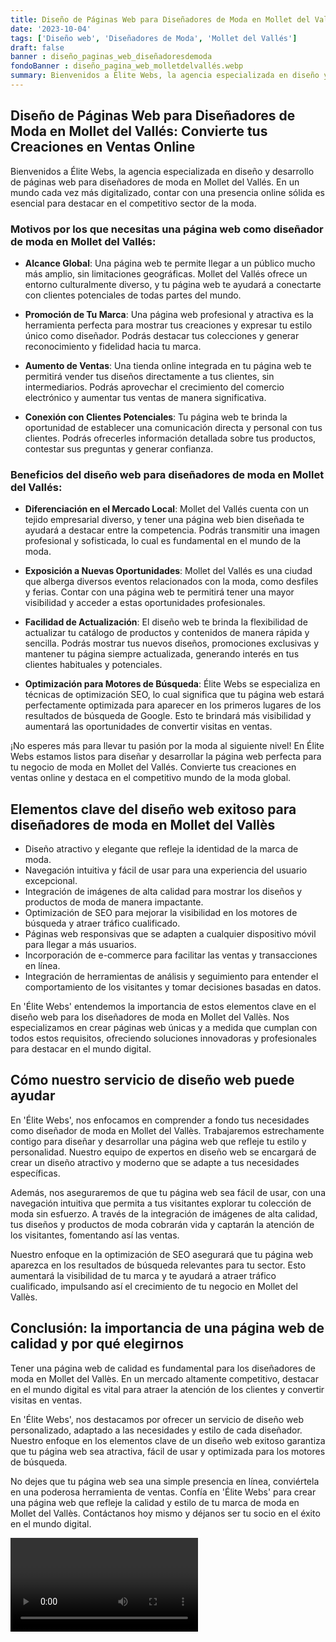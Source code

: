 ```yaml
---
title: Diseño de Páginas Web para Diseñadores de Moda en Mollet del Vallés
date: '2023-10-04'
tags: ['Diseño web', 'Diseñadores de Moda', 'Mollet del Vallés']
draft: false
banner : diseño_paginas_web_diseñadoresdemoda
fondoBanner : diseño_pagina_web_molletdelvallés.webp
summary: Bienvenidos a Élite Webs, la agencia especializada en diseño y desarrollo de páginas web para diseñadores de moda en Mollet del Vallés. En un mundo cada vez más digitalizado, contar con una presencia online sólida es esencial para destacar en el competitivo sector de la moda.
---
```


## **Diseño de Páginas Web para Diseñadores de Moda en Mollet del Vallés: Convierte tus Creaciones en Ventas Online**

Bienvenidos a Élite Webs, la agencia especializada en diseño y desarrollo de páginas web para diseñadores de moda en Mollet del Vallés. En un mundo cada vez más digitalizado, contar con una presencia online sólida es esencial para destacar en el competitivo sector de la moda.

### **Motivos por los que necesitas una página web como diseñador de moda en Mollet del Vallés:**

- **Alcance Global**: Una página web te permite llegar a un público mucho más amplio, sin limitaciones geográficas. Mollet del Vallés ofrece un entorno culturalmente diverso, y tu página web te ayudará a conectarte con clientes potenciales de todas partes del mundo.

- **Promoción de Tu Marca**: Una página web profesional y atractiva es la herramienta perfecta para mostrar tus creaciones y expresar tu estilo único como diseñador. Podrás destacar tus colecciones y generar reconocimiento y fidelidad hacia tu marca.

- **Aumento de Ventas**: Una tienda online integrada en tu página web te permitirá vender tus diseños directamente a tus clientes, sin intermediarios. Podrás aprovechar el crecimiento del comercio electrónico y aumentar tus ventas de manera significativa.

- **Conexión con Clientes Potenciales**: Tu página web te brinda la oportunidad de establecer una comunicación directa y personal con tus clientes. Podrás ofrecerles información detallada sobre tus productos, contestar sus preguntas y generar confianza.

### **Beneficios del diseño web para diseñadores de moda en Mollet del Vallés:**

- **Diferenciación en el Mercado Local**: Mollet del Vallés cuenta con un tejido empresarial diverso, y tener una página web bien diseñada te ayudará a destacar entre la competencia. Podrás transmitir una imagen profesional y sofisticada, lo cual es fundamental en el mundo de la moda.

- **Exposición a Nuevas Oportunidades**: Mollet del Vallés es una ciudad que alberga diversos eventos relacionados con la moda, como desfiles y ferias. Contar con una página web te permitirá tener una mayor visibilidad y acceder a estas oportunidades profesionales.

- **Facilidad de Actualización**: El diseño web te brinda la flexibilidad de actualizar tu catálogo de productos y contenidos de manera rápida y sencilla. Podrás mostrar tus nuevos diseños, promociones exclusivas y mantener tu página siempre actualizada, generando interés en tus clientes habituales y potenciales.

- **Optimización para Motores de Búsqueda**: Élite Webs se especializa en técnicas de optimización SEO, lo cual significa que tu página web estará perfectamente optimizada para aparecer en los primeros lugares de los resultados de búsqueda de Google. Esto te brindará más visibilidad y aumentará las oportunidades de convertir visitas en ventas.

¡No esperes más para llevar tu pasión por la moda al siguiente nivel! En Élite Webs estamos listos para diseñar y desarrollar la página web perfecta para tu negocio de moda en Mollet del Vallés. Convierte tus creaciones en ventas online y destaca en el competitivo mundo de la moda global.

<GifSeo />

<Cta />

## Elementos clave del diseño web exitoso para diseñadores de moda en Mollet del Vallès

- Diseño atractivo y elegante que refleje la identidad de la marca de moda.
- Navegación intuitiva y fácil de usar para una experiencia del usuario excepcional.
- Integración de imágenes de alta calidad para mostrar los diseños y productos de moda de manera impactante.
- Optimización de SEO para mejorar la visibilidad en los motores de búsqueda y atraer tráfico cualificado.
- Páginas web responsivas que se adapten a cualquier dispositivo móvil para llegar a más usuarios.
- Incorporación de e-commerce para facilitar las ventas y transacciones en línea.
- Integración de herramientas de análisis y seguimiento para entender el comportamiento de los visitantes y tomar decisiones basadas en datos.

En 'Élite Webs' entendemos la importancia de estos elementos clave en el diseño web para los diseñadores de moda en Mollet del Vallès. Nos especializamos en crear páginas web únicas y a medida que cumplan con todos estos requisitos, ofreciendo soluciones innovadoras y profesionales para destacar en el mundo digital.

## Cómo nuestro servicio de diseño web puede ayudar

En 'Élite Webs', nos enfocamos en comprender a fondo tus necesidades como diseñador de moda en Mollet del Vallès. Trabajaremos estrechamente contigo para diseñar y desarrollar una página web que refleje tu estilo y personalidad. Nuestro equipo de expertos en diseño web se encargará de crear un diseño atractivo y moderno que se adapte a tus necesidades específicas.

Además, nos aseguraremos de que tu página web sea fácil de usar, con una navegación intuitiva que permita a tus visitantes explorar tu colección de moda sin esfuerzo. A través de la integración de imágenes de alta calidad, tus diseños y productos de moda cobrarán vida y captarán la atención de los visitantes, fomentando así las ventas.

Nuestro enfoque en la optimización de SEO asegurará que tu página web aparezca en los resultados de búsqueda relevantes para tu sector. Esto aumentará la visibilidad de tu marca y te ayudará a atraer tráfico cualificado, impulsando así el crecimiento de tu negocio en Mollet del Vallès.

## Conclusión: la importancia de una página web de calidad y por qué elegirnos

Tener una página web de calidad es fundamental para los diseñadores de moda en Mollet del Vallès. En un mercado altamente competitivo, destacar en el mundo digital es vital para atraer la atención de los clientes y convertir visitas en ventas.

En 'Élite Webs', nos destacamos por ofrecer un servicio de diseño web personalizado, adaptado a las necesidades y estilo de cada diseñador. Nuestro enfoque en los elementos clave de un diseño web exitoso garantiza que tu página web sea atractiva, fácil de usar y optimizada para los motores de búsqueda.

No dejes que tu página web sea una simple presencia en línea, conviértela en una poderosa herramienta de ventas. Confía en 'Élite Webs' para crear una página web que refleje la calidad y estilo de tu marca de moda en Mollet del Vallès. Contáctanos hoy mismo y déjanos ser tu socio en el éxito en el mundo digital.

<Video />

<CtaBot job='Diseñadores de Moda' city='Mollet del Vallés'/>

<Gmaps query='Mollet del Vallés+españa+maps' />